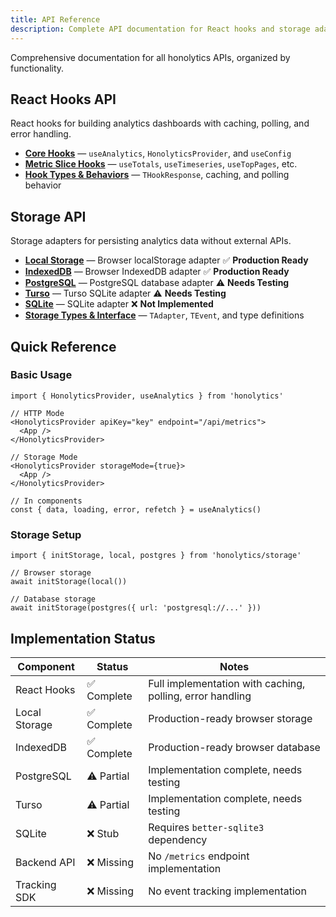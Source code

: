 ```yaml
---
title: API Reference
description: Complete API documentation for React hooks and storage adapters.
---
```


Comprehensive documentation for all honolytics APIs, organized by functionality.

## React Hooks API

React hooks for building analytics dashboards with caching, polling, and error handling.

- **[Core Hooks](./api-reference/hooks/core)** — `useAnalytics`, `HonolyticsProvider`, and `useConfig`
- **[Metric Slice Hooks](./api-reference/hooks/slices)** — `useTotals`, `useTimeseries`, `useTopPages`, etc.
- **[Hook Types & Behaviors](./api-reference/hooks/types)** — `THookResponse`, caching, and polling behavior

## Storage API

Storage adapters for persisting analytics data without external APIs.

- **[Local Storage](./api-reference/storage/local)** — Browser localStorage adapter ✅ **Production Ready**
- **[IndexedDB](./api-reference/storage/indexdb)** — Browser IndexedDB adapter ✅ **Production Ready**
- **[PostgreSQL](./api-reference/storage/postgres)** — PostgreSQL database adapter ⚠️ **Needs Testing**
- **[Turso](./api-reference/storage/turso)** — Turso SQLite adapter ⚠️ **Needs Testing**
- **[SQLite](./api-reference/storage/sqlite)** — SQLite adapter ❌ **Not Implemented**
- **[Storage Types & Interface](./api-reference/storage/types)** — `TAdapter`, `TEvent`, and type definitions

## Quick Reference

### Basic Usage

```tsx
import { HonolyticsProvider, useAnalytics } from 'honolytics'

// HTTP Mode
<HonolyticsProvider apiKey="key" endpoint="/api/metrics">
  <App />
</HonolyticsProvider>

// Storage Mode
<HonolyticsProvider storageMode={true}>
  <App />
</HonolyticsProvider>

// In components
const { data, loading, error, refetch } = useAnalytics()
```

### Storage Setup

```tsx
import { initStorage, local, postgres } from 'honolytics/storage'

// Browser storage
await initStorage(local())

// Database storage
await initStorage(postgres({ url: 'postgresql://...' }))
```

## Implementation Status

| Component | Status | Notes |
|-----------|--------|-------|
| React Hooks | ✅ Complete | Full implementation with caching, polling, error handling |
| Local Storage | ✅ Complete | Production-ready browser storage |
| IndexedDB | ✅ Complete | Production-ready browser database |
| PostgreSQL | ⚠️ Partial | Implementation complete, needs testing |
| Turso | ⚠️ Partial | Implementation complete, needs testing |
| SQLite | ❌ Stub | Requires `better-sqlite3` dependency |
| Backend API | ❌ Missing | No `/metrics` endpoint implementation |
| Tracking SDK | ❌ Missing | No event tracking implementation |
